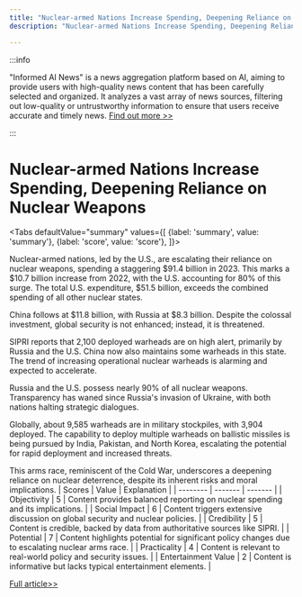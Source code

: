 ```yaml
---
title: "Nuclear-armed Nations Increase Spending, Deepening Reliance on Nuclear Weapons"
description: "Nuclear-armed Nations Increase Spending, Deepening Reliance on Nuclear Weapons"

---
```



:::info

"Informed AI News" is a news aggregation platform based on AI, aiming to provide users with high-quality news content that has been carefully selected and organized. It analyzes a vast array of news sources, filtering out low-quality or untrustworthy information to ensure that users receive accurate and timely news.  [Find out more >>](/)

:::

# Nuclear-armed Nations Increase Spending, Deepening Reliance on Nuclear Weapons


<Tabs
	defaultValue="summary"
	values={[
	{label: 'summary', value: 'summary'},
	{label: 'score', value: 'score'},
]}>
<TabItem value="summary">


Nuclear-armed nations, led by the U.S., are escalating their reliance on nuclear weapons, spending a staggering $91.4 billion in 2023. This marks a $10.7 billion increase from 2022, with the U.S. accounting for 80% of this surge. The total U.S. expenditure, $51.5 billion, exceeds the combined spending of all other nuclear states.

China follows at $11.8 billion, with Russia at $8.3 billion. Despite the colossal investment, global security is not enhanced; instead, it is threatened.

SIPRI reports that 2,100 deployed warheads are on high alert, primarily by Russia and the U.S. China now also maintains some warheads in this state. The trend of increasing operational nuclear warheads is alarming and expected to accelerate.

Russia and the U.S. possess nearly 90% of all nuclear weapons. Transparency has waned since Russia's invasion of Ukraine, with both nations halting strategic dialogues.

Globally, about 9,585 warheads are in military stockpiles, with 3,904 deployed. The capability to deploy multiple warheads on ballistic missiles is being pursued by India, Pakistan, and North Korea, escalating the potential for rapid deployment and increased threats.

This arms race, reminiscent of the Cold War, underscores a deepening reliance on nuclear deterrence, despite its inherent risks and moral implications.
</TabItem>
<TabItem value="score">
	| Scores     | Value   | Explanation |
	| -------- | ------- | ------- |
	| Objectivity  | 5    | Content provides balanced reporting on nuclear spending and its implications.    |
	| Social Impact | 6     | Content triggers extensive discussion on global security and nuclear policies.    |
	| Credibility    | 5    | Content is credible, backed by data from authoritative sources like SIPRI.    |
	| Potential    | 7    | Content highlights potential for significant policy changes due to escalating nuclear arms race.    |
	| Practicality    | 4    | Content is relevant to real-world policy and security issues.    |
	| Entertainment Value    | 2    | Content is informative but lacks typical entertainment elements.    |
</TabItem>
</Tabs>

[Full article>>](https://apnews.com/article/nuclear-weapons-united-states-russia-820ec0a1688e2dfe8ba6b4aed56f2257)
